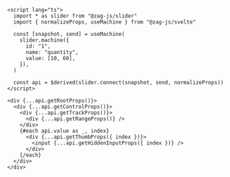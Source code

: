 ```svelte
<script lang="ts">
  import * as slider from "@zag-js/slider"
  import { normalizeProps, useMachine } from "@zag-js/svelte"

  const [snapshot, send] = useMachine(
    slider.machine({
      id: "1",
      name: "quantity",
      value: [10, 60],
    }),
  )

  const api = $derived(slider.connect(snapshot, send, normalizeProps))
</script>

<div {...api.getRootProps()}>
  <div {...api.getControlProps()}>
    <div {...api.getTrackProps()}>
      <div {...api.getRangeProps()} />
    </div>
    {#each api.value as _, index}
      <div {...api.getThumbProps({ index })}>
        <input {...api.getHiddenInputProps({ index })} />
      </div>
    {/each}
  </div>
</div>
```
